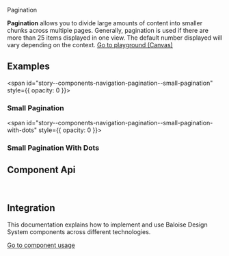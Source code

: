 
<bal-doc-banner id="story--components-navigation-pagination--basic">Pagination</bal-doc-banner>

<bal-doc-lead>
  <b>Pagination</b> allows you to divide large amounts of content into smaller chunks across multiple pages. Generally,
  pagination is used if there are more than 25 items displayed in one view. The default number displayed will vary
  depending on the context.
</bal-doc-lead>

<Canvas withSource="open">
  <Story id="components-navigation-pagination--basic" />
</Canvas>

<bal-doc-app>
  <bal-button-group class="mb-large" position="center">
    <a class="button is-primary" href="?path=/story/components-navigation-pagination--basic">
      Go to playground (Canvas)
    </a>
    <bal-doc-code-sandbox
      framework="angular"
      template={Basic.parameters.docs.source.code}
    ></bal-doc-code-sandbox>
    <bal-doc-code-sandbox
      framework="html"
      template={Basic.parameters.docs.source.code}
      modules="pagination"
    ></bal-doc-code-sandbox>
  </bal-button-group>
</bal-doc-app>

## Examples

<span id="story--components-navigation-pagination--small-pagination" style={{ opacity: 0 }}></span>

### Small Pagination

<Canvas>
  <Story id="components-navigation-pagination--small-pagination" />
</Canvas>

<span id="story--components-navigation-pagination--small-pagination-with-dots" style={{ opacity: 0 }}></span>

### Small Pagination With Dots

<Canvas>
  <Story id="components-navigation-pagination--small-pagination-with-dots" />
</Canvas>

## Component Api

<Description markdown={readme} />

<br />

## Integration

This documentation explains how to implement and use Baloise Design System components across different technologies.

<a class="button is-primary" href="?path=/docs/development-components--page">
  Go to component usage
</a>


<Description markdown={theming} />


<Description markdown={testing} />

<bal-doc-github link="/components/bal-pagination/stories/bal-pagination.docs.mdx"></bal-doc-github>
